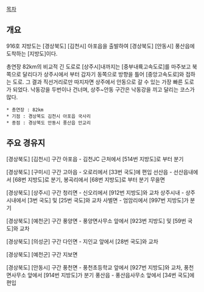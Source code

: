 [[목차]]
== 개요 ==
916호 지방도는 [경상북도] [김천시] 아포읍을 출발하여 [경상북도] [안동시] 풍산읍에 도착하는 [지방도]이다. 

총연장 82km의 비교적 긴 도로로 [상주시]내까지는 [중부내륙고속도로]를 마주보고 북쪽으로 달리다가 상주시에서 부터 갑자기 동쪽으로 방향을 틀어 [중앙고속도로]와 접하는 도로. 그 결과 직선거리로만 따지자면 상주에서 안동으로 갈 수 있는 가장 빠른 도로가 되었다. 낙동강을 두번이나 건너며, 상주~안동 구간은 낙동강을 끼고 달리는 코스가 많다.

 * 총연장 : 82km 
 * 기점 : 경상북도 김천시 아포읍 국사리
 * 종점 : 경상북도 안동시 풍산읍 안교리

== 주요 경유지 ==
[경상북도] [김천시] 구간
아포읍 - 김천JC 근처에서 [514번 지방도]로 부터 분기

[경상북도] [구미시] 구간
고아읍 - 오로리에서 [33번 국도]에 편입
선산읍 - 선산읍내에서 [68번 지방도]로 분기, 봉곡리에서 [68번 지방도]로 부터 분기
무을면

[경상북도] [상주시] 구간
청리면 - 신오리에서 [912번 지방도]와 교차
상주시내 - 상주시내에서 [3번 국도] 및 [25번 국도]와 교차
사벌면 - 엄암리에서 [997번 지방도]가 분기

[경상북도] [예천군] 구간
풍양면 - 풍양면사무소 앞에서 [923번 지방도] 및 [59번 국도]와 교차

[경상북도] [의성군] 구간
다인면 - 지인교 앞에서 [28번 국도]와 교차

[경상북도] [예천군] 구간
지보면

[경상북도] [안동시] 구간
풍천면 - 풍천초등학교 앞에서 [927번 지방도]와 교차, 풍천면사무소 앞에서 [914번 지방도]가 분기
풍산읍 - 풍산읍사무소 앞에서 [34번 국도]에 편입
